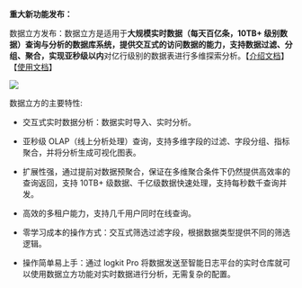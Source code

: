**重大新功能发布：**

数据立方发布：数据立方是适用于**大规模实时数据（每天百亿条，10TB+ 级别数据）**查询与分析的数据库系统，提供交互式的访问数据的能力，支持数据过滤、分组、聚合，实现**亚秒级以内**对亿行级别的数据表进行多维探索分析。【[介绍文档](/insight/manual/5091/what-is-a-data-cube)】【[使用文档](/insight/manual/5093/introduction-to-data-cube)】

![](https://pandora-kibana.qiniu.com/datacube/flow.png)

数据立方的主要特性:

* 交互式实时数据分析：数据实时导入、实时分析。

* 亚秒级 OLAP（线上分析处理）查询，支持多维字段的过滤、字段分组、指标聚合，并将分析生成可视化图表。

* 扩展性强，通过提前对数据预聚合，保证在多维聚合条件下仍然提供高效率的查询返回，支持 10TB+ 级数据、千亿级数据快速处理，支持每秒数千查询并发。

* 高效的多租户能力，支持几千用户同时在线查询。

* 零学习成本的操作方式：交互式筛选过滤字段，根据数据类型提供不同的筛选逻辑。

* 操作简单易上手：通过 logkit Pro 将数据发送至智能日志平台的实时仓库就可以使用数据立方功能对实时数据进行分析，无需复杂的配置。

